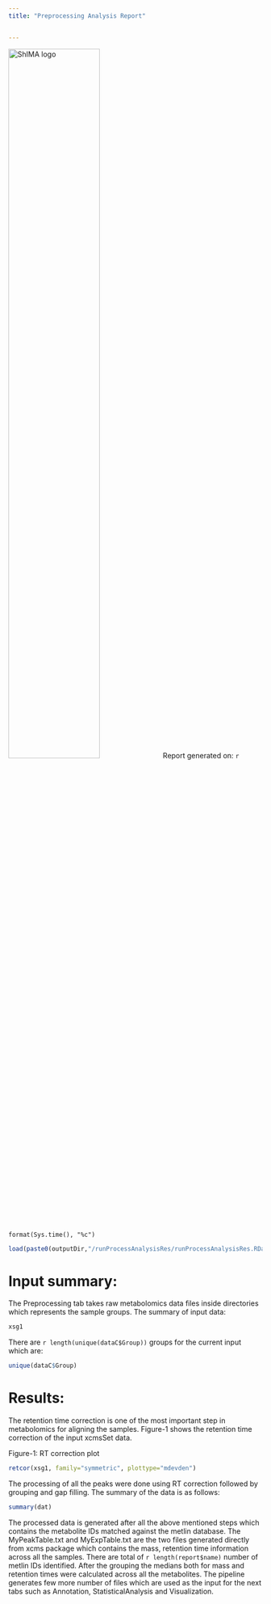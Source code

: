 ```yaml
---
title: "Preprocessing Analysis Report"


---
```


<img src="ShIMA.png" alt="ShIMA logo" style="width: 60%"/>
Report generated on: `r format(Sys.time(), "%c")`

```r
load(paste0(outputDir,"/runProcessAnalysisRes/runProcessAnalysisRes.RData"))
```

# Input summary:

The Preprocessing tab takes raw metabolomics data files inside directories which represents the sample groups. The summary of input data:

```r
xsg1
```

There are `r length(unique(dataC$Group))` groups for the current input which are: 

```r
unique(dataC$Group)
```


# Results:

The retention time correction is one of the most important step in metabolomics for aligning the samples. Figure-1 shows the retention time correction of the input xcmsSet data.

Figure-1: RT correction plot
```r
retcor(xsg1, family="symmetric", plottype="mdevden")
```

The processing of all the peaks were done using RT correction followed by grouping and gap filling. The summary of the data is as follows:

```r
summary(dat)
```

The processed data is generated after all the above mentioned steps which contains the metabolite IDs matched against the metlin database. The MyPeakTable.txt and MyExpTable.txt are the two files generated directly from xcms package which contains the mass, retention time information across all the samples. There are total of `r length(report$name)` number of metlin IDs identified. After the grouping the medians both for mass and retention times were calculated across all the metabolites. The pipeline generates few more number of files which are used as the input for the next tabs such as Annotation, StatisticalAnalysis and Visualization.






